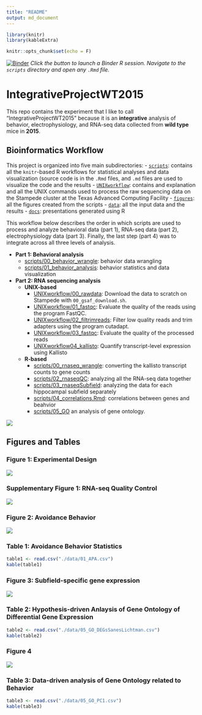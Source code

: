 ```yaml
---
title: "README"
output: md_document
---
```


```r
library(knitr)
library(kableExtra)

knitr::opts_chunk$set(echo = F)
```

[![Binder](http://mybinder.org/badge.svg)](https://mybinder.org/v2/gh/raynamharris/IntegrativeProjectWT2015/master?urlpath=rstudio)
*Click the button to launch a Binder R session. Navigate to the
`scripts` directory and open any `.Rmd` file.*

# IntegrativeProjectWT2015

This repo contains the experiment that I like to call "IntegrativeProjectWT2015" because it is an **integrative** analysis of behavior, electrophysiology, and RNA-seq data collected from **wild type** mice in **2015**. 

## Bioinformatics Workflow

This project is organized into five main subdirectories: 
- [`scripts`](scripts): contains all the `knitr`-based R workflows for statistical analyses and data visualization (source code is in the `.Rmd` files, and `.md` files are used to visualize the code and the results
- [`UNIXworkflow`](UNIXworkflow): contains and explanation and all the UNIX commands used to process the raw sequencing data on the Stampede cluster at the Texas Advanced Computing Facility
- [`figures`](figures): all the figures created from the scripts 
- [`data`](data): all the input data and the results
- [`docs`](docs): presentations generated using R 

This workflow below describes the order in which scripts are used to process and analyze behavioral data (part 1), RNA-seq data (part 2), electrophysiology data (part 3). Finally, the last step (part 4) was to integrate across all three levels of analysis. 

- **Part 1: Behavioral analysis**	
    - [scripts/00_behavior_wrangle](scripts/00_behavior_wrangle.md): behavior data wrangling
    - [scripts/01_behavior_analysis](scripts/01_behavior_analysis.md): behavior statistics and data visualization
- **Part 2: RNA sequencing analysis**
  - **UNIX-based**
	  - [UNIXworkflow/00_rawdata](UNIXworkflow/00_rawdata.md): Download the data to scratch on Stampede with `00_gsaf_download.sh`. 
	  - [UNIXworkflow/01_fastqc](UNIXworkflow/01_fastqc.md): Evaluate the quality of the reads using the program FastQC.
	  - [UNIXworkflow/02_filtrimreads](UNIXworkflow/02_filtrimreads.md): Filter low quality reads and trim adapters using the program cutadapt.
  	- [UNIXworkflow/03_fastqc](UNIXworkflow/03_fastqc.md): Evaluate the quality of the processed reads
  	- [UNIXworkflow04_kallisto](UNIXworkflow04_kallisto.md): Quantify transcript-level expression using Kallisto
	 
  - **R-based**
	  - [scripts/00_rnaseq_wrangle](scripts/00_rnaseq_wrangle.md): converting the kallisto transcript counts to gene counts 
	  - [scripts/02_rnaseqQC](scripts/02_rnaseqQC.md): analyzing all the RNA-seq data together
	  - [scripts/03_rnaseqSubfield](scripts/03_rnaseqSubfield.md): analyzing the data for each hippocampal subfield separately
	  - [scripts/04_correlations.Rmd](scripts/04_correlations.md): correlations between genes and beahvior
	  - [scripts/05_GO](scripts/05_GO.md) an analysis of gene ontology. 
	  

![](./figures/00_schematics/figure_workflow.png)	  
	  
## Figures and Tables

### Figure 1: Experimental Design


![](./figures/01_behavior/experimentaldesign-2.png)

### Supplementary Figure 1: RNA-seq Quality Control

![](./figures/02b_rnaseqQC/supplfig1-1.png)

### Figure 2: Avoidance Behavior

![](./figures/01_behavior/avoidance-1.png)

### Table 1: Avoidance Behavior Statistics

```r
table1 <- read.csv("./data/01_APA.csv")
kable(table1)
```

### Figure 3: Subfield-specific gene expression

![](./figures/03_rnaseqSubfield/volcanos-2.png)

### Table 2: Hypothesis-driven Anlaysis of Gene Ontology of Differential Gene Expression

```r
table2 <- read.csv("./data/05_GO_DEGsSanesLichtman.csv")
kable(table2)
```

### Figure 4

![](./figures/04_correlations/correlations-1.png)

### Table 3: Data-driven analysis of Gene Ontology related to Behavior

```r
table3 <- read.csv("./data/05_GO_PC1.csv")
kable(table3)
```



